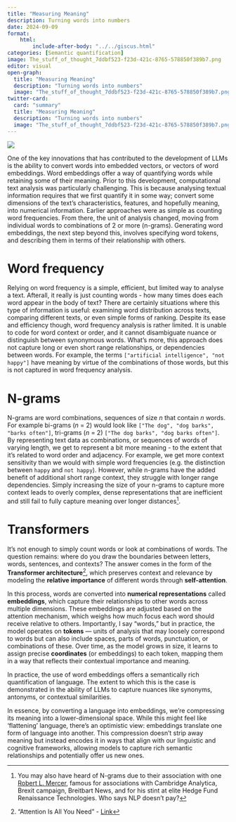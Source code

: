 ```yaml
---
title: "Measuring Meaning"
description: Turning words into numbers
date: 2024-09-09
format:
    html:    
        include-after-body: "../../giscus.html"
categories: [Semantic quantification]
image: The_stuff_of_thought_7ddbf523-f23d-421c-8765-578850f389b7.png
editor: visual
open-graph:
  title: "Measuring Meaning"
  description: "Turning words into numbers"
  image: "The_stuff_of_thought_7ddbf523-f23d-421c-8765-578850f389b7.png"
twitter-card:
  card: "summary"
  title: "Measuring Meaning"
  description: "Turning words into numbers"
  image: "The_stuff_of_thought_7ddbf523-f23d-421c-8765-578850f389b7.png"
---
```


![](The_stuff_of_thought_7ddbf523-f23d-421c-8765-578850f389b7.png){fig-align="center"}

One of the key innovations that has contributed to the development of LLMs is the ability to convert words into embedded vectors, or vectors of word embeddings. Word embeddings offer a way of quantifying words while retaining some of their meaning. Prior to this development, computational text analysis was particularly challenging. This is because analysing textual information requires that we first quantify it in some way; convert some dimensions of the text's characteristics, features, and hopefully meaning, into numerical information. Earlier approaches were as simple as counting word frequencies. From there, the unit of analysis changed, moving from individual words to combinations of 2 or more (n-grams). Generating word embeddings, the next step beyond this, involves specifying word tokens, and describing them in terms of their relationship with others. 

# Word frequency

Relying on word frequency is a simple, efficient, but limited way to analyse a text. Afterall, it really is just counting words - how many times does each word appear in the body of text? There are certainly situations where this type of information is useful: examining word distribution across texts, comparing different texts, or even simple forms of ranking. Despite its ease and efficiency though, word frequency analysis is rather limited. It is unable to code for word context or order, and it cannot disambiguate nuance or distinguish between synonymous words. What's more, this approach does not capture long or even short range relationships, or dependencies between words. For example, the terms `["artificial intelligence", "not happy"]` have meaning by virtue of the combinations of those words, but this is not captured in word frequency analysis. 

# N-grams

N-grams are word combinations, sequences of size _n_ that contain _n_ words. For example bi-grams (_n_ = 2) would look like `["The dog", "dog barks", "barks often"]`, tri-grams (_n_ = 2) `["The dog barks", "dog barks often"]`.  By representing text data as combinations, or sequences of words of varying length, we get to represent a bit more meaning - to the extent that it's related to word order and adjacency. For example, we get more context sensitivity than we would with simple word frequencies (e.g. the distinction between `happy` and `not happy`). However, while n-grams have the added benefit of additional short range context, they struggle with longer range dependencies. Simply increasing the size of your n-grams to capture more context leads to overly complex, dense representations that are inefficient and still fail to fully capture meaning over longer distances[^1]. 

# Transformers

It’s not enough to simply count words or look at combinations of words. The question remains: where do you draw the boundaries between letters, words, sentences, and contexts? The answer comes in the form of the **Transformer architecture**[^2], which preserves context and relevance by modeling the **relative importance** of different words through **self-attention**.

In this process, words are converted into **numerical representations** called **embeddings**, which capture their relationships to other words across multiple dimensions. These embeddings are adjusted based on the attention mechanism, which weighs how much focus each word should receive relative to others. Importantly, I say "words," but in practice, the model operates on **tokens** — units of analysis that may loosely correspond to words but can also include spaces, parts of words, punctuation, or combinations of these. Over time, as the model grows in size, it learns to assign precise **coordinates** (or embeddings) to each token, mapping them in a way that reflects their contextual importance and meaning.

In practice, the use of word embeddings offers a semantically rich quantification of language. The extent to which this is the case is demonstrated in the ability of LLMs to capture nuances like synonyms, antonyms, or contextual similarities.

In essence, by converting a language into embeddings, we're compressing its meaning into a lower-dimensional space. While this might feel like 'flattening' language, there's an optimistic view: embeddings translate one form of language into another. This compression doesn’t strip away meaning but instead encodes it in ways that align with our linguistic and cognitive frameworks, allowing models to capture rich semantic relationships and potentially offer us new ones. 


[^1]: You may also have heard of N-grams due to their association with one [Robert L. Mercer](https://scholar.google.com/citations?user=9VCF3hQAAAAJ&hl=en), famous for associations with Cambridge Analytica, Brexit campaign, Breitbart News, and for his stint at elite Hedge Fund Renaissance Technologies. Who says NLP doesn't pay?

[^2]: "Attention Is All You Need" - [Link](https://arxiv.org/abs/1706.03762)


